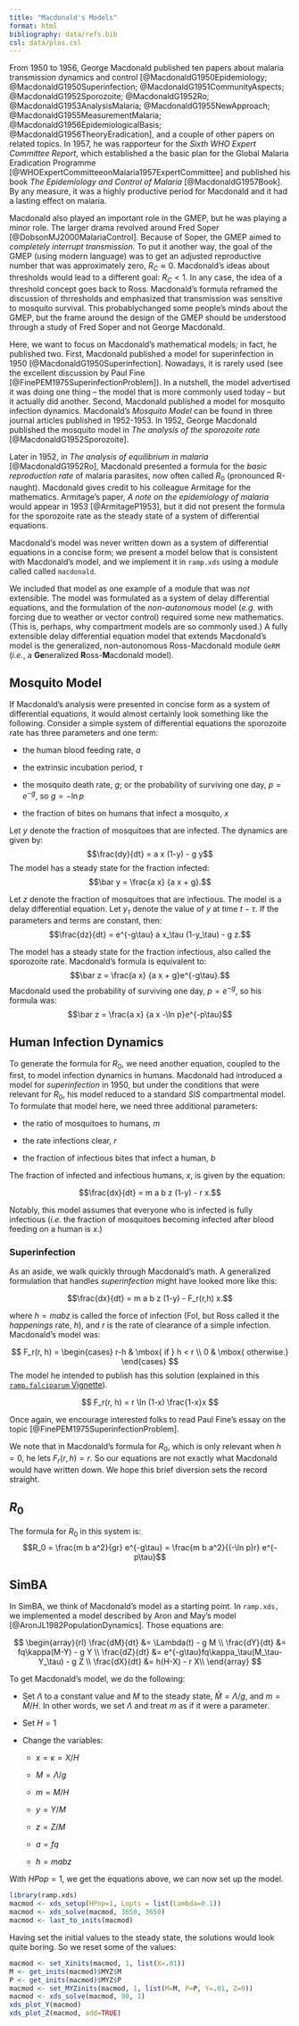 ```yaml
---
title: "Macdonald's Models"
format: html
bibliography: data/refs.bib
csl: data/plos.csl 
---
```


From 1950 to 1956, George Macdonald published ten papers about malaria transmission dynamics and control [@MacdonaldG1950Epidemiology; @MacdonaldG1950Superinfection; @MacdonaldG1951CommunityAspects; @MacdonaldG1952Sporozoite; @MacdonaldG1952Ro; @MacdonaldG1953AnalysisMalaria; @MacdonaldG1955NewApproach; @MacdonaldG1955MeasurementMalaria; @MacdonaldG1956EpidemiologicalBasis; @MacdonaldG1956TheoryEradication], and a couple of other papers on related topics. In 1957, he was rapporteur for the *Sixth WHO Expert Committee Report*, which established a the basic plan for the Global Malaria Eradication Programme [@WHOExpertCommitteeonMalaria1957ExpertCommittee] and published his book *The Epidemiology and Control of Malaria* [@MacdonaldG1957Book]. By any measure, it was a highly productive period for Macdonald and it had a lasting effect on malaria.

Macdonald also played an important role in the GMEP, but he was playing a minor role.  The larger drama revolved around Fred Soper [@DobsonMJ2000MalariaControl]. Because of Soper, the GMEP aimed to *completely interrupt transmission.* To put it another way, the goal of the GMEP (using modern language) was to get an adjusted reproductive number that was approximately zero, $R_C \approx 0$. Macdonald's ideas about thresholds would lead to a different goal: $R_C <1.$ In any case, the idea of a threshold concept goes back to Ross. Macdonald's formula reframed the discussion of thrresholds and emphasized that transmission was sensitive to mosquito survival. This probablychanged some people's minds about the GMEP, but the frame around the design of the GMEP should be understood through a study of Fred Soper and not George Macdonald.

Here, we want to focus on Macdonald's mathematical models; in fact, he published two. First, Macdonald published a model for superinfection in 1950 [@MacdonaldG1950Superinfection]. Nowadays, it is rarely used (see the excellent discussion by Paul Fine [@FinePEM1975SuperinfectionProblem]). In a nutshell, the model advertised it was doing one thing -- the model that is more commonly used today -- but it actually did another. Second, Macdonald published a model for mosquito infection dynamics. Macdonald's *Mosquito Model* can be found in three journal articles published in 1952-1953. In 1952, George Macdonald published the mosquito model in *The analysis of the sporozoite rate* [@MacdonaldG1952Sporozoite].

Later in 1952, in *The analysis of equilibrium in malaria* [@MacdonaldG1952Ro], Macdonald presented a formula for the *basic reproduction rate* of malaria parasites, now often called $R_0$ (pronounced R-naught). Macdonald gives credit to his colleague Armitage for the mathematics. Armitage's paper, *A note on the epidemiology of malaria* would appear in 1953 [@ArmitageP1953], but it did not present the formula for the sporozoite rate as the steady state of a system of differential equations.

Macdonald's model was never written down as a system of differential equations in a concise form; we present a model below that is consistent with Macdonald's model, and we implement it in `ramp.xds` using a module called called `macdonald`.

We included that model as one example of a module that was *not* extensible. The model was formulated as a system of delay differential equations, and the formulation of the *non-autonomous* model (*e.g.* with forcing due to weather or vector control) required some new mathematics. (This is, perhaps, why compartment models are so commonly used.) A fully extensible delay differential equation model that extends Macdonald's model is the generalized, non-autonomous Ross-Macdonald module `GeRM` (*i.e.*, a **Ge**neralized **R**oss-**M**acdonald model).

## Mosquito Model

If Macdonald's analysis were presented in concise form as a system of differential equations, it would almost certainly look something like the following. Consider a simple system of differential equations the sporozoite rate has three parameters and one term:

-   the human blood feeding rate, $a$

-   the extrinsic incubation period, $\tau$

-   the mosquito death rate, $g$; or the probability of surviving one day, $p=e^{-g}$, so $g=-\ln p$

-   the fraction of bites on humans that infect a mosquito, $x$

Let $y$ denote the fraction of mosquitoes that are infected. The dynamics are given by: $$\frac{dy}{dt} = a x (1-y) - g y$$ The model has a steady state for the fraction infected: $$\bar y = \frac{a x} {a x + g}.$$

Let $z$ denote the fraction of mosquitoes that are infectious. The model is a delay differential equation. Let $y_\tau$ denote the value of $y$ at time $t-\tau.$ If the parameters and terms are constant, then: $$\frac{dz}{dt} = e^{-g\tau} a x_\tau (1-y_\tau) - g z.$$

The model has a steady state for the fraction infectious, also called the sporozoite rate. Macdonald's formula is equivalent to: $$\bar z = \frac{a x} {a x + g}e^{-g\tau}.$$ Macdonald used the probability of surviving one day, $p = e^{-g},$ so his formula was: $$\bar z = \frac{a x} {a x -\ln p}e^{-p\tau}$$

## Human Infection Dynamics

To generate the formula for $R_0,$ we need another equation, coupled to the first, to model infection dynamics in humans. Macdonald had introduced a model for *superinfection* in 1950, but under the conditions that were relevant for $R_0,$ his model reduced to a standard *SIS* compartmental model. To formulate that model here, we need three additional parameters:

-   the ratio of mosquitoes to humans, $m$

-   the rate infections clear, $r$

-   the fraction of infectious bites that infect a human, $b$

The fraction of infected and infectious humans, $x,$ is given by the equation:

$$\frac{dx}{dt} = m a b  z (1-y) - r x.$$ 

Notably, this model assumes that everyone who is infected is fully infectious (*i.e.* the fraction of mosquitoes becoming infected after blood feeding on a human is $x.$) 

### Superinfection 

As an aside, we walk quickly through Macdonald's math.  A generalized formulation that handles *superinfection* might have looked more like this:

$$\frac{dx}{dt} = m a b  z (1-y) - F_r(r,h) x.$$

where $h=mabz$ is called the force of infection (FoI, but Ross called it the *happenings* rate, $h$), and $r$ is the rate of clearance of a simple infection. Macdonald's model was: 

$$
F_r(r, h) = 
\begin{cases}
r-h & \mbox{ if } h < r \\
0 & \mbox{ otherwise.} 
\end{cases}
$$
The model he intended to publish has this solution (explained in this [`ramp.falciparum` Vignette](https://dd-harp.github.io/ramp.falciparum/articles/MoI.html)). 

$$
F_r(r, h) = r \ln (1-x) \frac{1-x}x
$$

Once again, we encourage interested folks to read Paul Fine's essay  on the topic [@FinePEM1975SuperinfectionProblem]. 

We note that in Macdonald's formula for $R_0$, which is only relevant when $h=0$, he lets $F_r(r, h)=r.$ So our equations are not exactly what Macdonald would have written down. We hope this brief diversion sets the record straight. 

## $R_0$

The formula for $R_0$ in this system is: $$R_0 = \frac{m b a^2}{gr} e^{-g\tau} = \frac{m b a^2}{(-\ln p)r} e^{-p\tau}$$

## SimBA 

In SimBA, we think of Macdonald's model as a starting point. In `ramp.xds,` we implemented a model described by Aron and May's model [@AronJL1982PopulationDynamics]. Those equations are: 

$$
\begin{array}{rl} 
\frac{dM}{dt} &= \Lambda(t) - g M \\
\frac{dY}{dt} &= fq\kappa(M-Y) - g Y \\
\frac{dZ}{dt} &= e^{-g\tau}fq\kappa_\tau(M_\tau-Y_\tau) - g Z \\
\frac{dX}{dt} &= h(H-X) - r X\\
\end{array}
$$

To get Macdonald's model, we do the following:

+ Set $\Lambda$ to a constant value and $M$ to the steady state, $\bar M = \Lambda/g,$  and $m = \bar M/H$. In other words, we set $\Lambda$ and treat $m$ as if it were a parameter. 

+ Set $H=1$ 

+ Change the variables: 

    - $x = \kappa = X/H$
    
    - $M = \Lambda/g$ 

    - $m = M/H$
    
    - $y = Y/M$ 
    
    - $z = Z/M$ 
    
    - $a = fq$ 
    
    - $h = m a b z$ 

With $HPop=1$, we get the equations above, we can now set up the model.   

```r
library(ramp.xds)
macmod <- xds_setup(HPop=1, Lopts = list(Lambda=0.1))
macmod <- xds_solve(macmod, 3650, 3650) 
macmod <- last_to_inits(macmod)
```

Having set the initial values to the steady state, the solutions would look quite boring. So we reset some of the values: 

```r
macmod <- set_Xinits(macmod, 1, list(X=.01))
M <- get_inits(macmod)$MYZ$M
P <- get_inits(macmod)$MYZ$P
macmod <- set_MYZinits(macmod, 1, list(M=M, P=P, Y=.01, Z=0))
macmod <- xds_solve(macmod, 90, 1) 
xds_plot_Y(macmod)
xds_plot_Z(macmod, add=TRUE)
```





